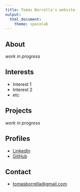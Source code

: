 ```yaml
---
title: Tomás Borrella's website
output:
  html_document:
    theme: spacelab
---
```


## About

*work in progress*

## Interests

* Interest 1
* Interest 2
* etc

## Projects

*work in progress*

## Profiles 

* [LinkedIn](https://www.linkedin.com/in/tomasborrella/)
* [GitHub](http://github.com/tomasborrella)

## Contact

* [tomasborrella@gmail.com](mailto:tomasborrella@gmail.com)